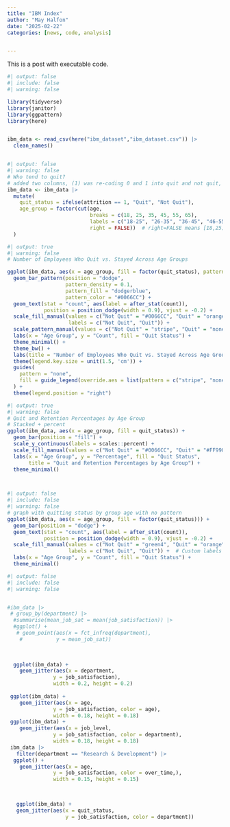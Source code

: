 ```yaml
---
title: "IBM Index"
author: "May Halfon"
date: "2025-02-22"
categories: [news, code, analysis]


---
```


This is a post with executable code.

```r
#| output: false
#| include: false
#| warning: false

library(tidyverse)
library(janitor)
library(ggpattern)
library(here)


ibm_data <- read_csv(here("ibm_dataset","ibm_dataset.csv")) |> 
  clean_names()



```


```r
#| output: false
#| warning: false
# Who tend to quit?
# added two columns, (1) was re-coding 0 and 1 into quit and not quit, (2) group aged into groups
ibm_data <- ibm_data |> 
  mutate(
    quit_status = ifelse(attrition == 1, "Quit", "Not Quit"),
    age_group = factor(cut(age, 
                           breaks = c(18, 25, 35, 45, 55, 65), 
                           labels = c("18-25", "26-35", "36-45", "46-55", "56-65"),
                           right = FALSE))  # right=FALSE means [18,25)
  )
```

```r
#| output: true
#| warning: false
# Number of Employees Who Quit vs. Stayed Across Age Groups

ggplot(ibm_data, aes(x = age_group, fill = factor(quit_status), pattern = factor(quit_status))) + 
  geom_bar_pattern(position = "dodge", 
                   pattern_density = 0.1,  
                   pattern_fill = "dodgerblue",  
                   pattern_color = "#0066CC") +  
  geom_text(stat = "count", aes(label = after_stat(count)), 
            position = position_dodge(width = 0.9), vjust = -0.2) +  
  scale_fill_manual(values = c("Not Quit" = "#0066CC", "Quit" = "orange"), 
                    labels = c("Not Quit", "Quit")) +  
  scale_pattern_manual(values = c("Not Quit" = "stripe", "Quit" = "none")) +  
  labs(x = "Age Group", y = "Count", fill = "Quit Status") +
  theme_minimal() +
  theme_bw() +
  labs(title = "Number of Employees Who Quit vs. Stayed Across Age Groups") + 
  theme(legend.key.size = unit(1.5, 'cm')) +
  guides(
    pattern = "none", 
    fill = guide_legend(override.aes = list(pattern = c("stripe", "none"))),
  ) +
  theme(legend.position = "right")
```



```r
#| output: true
#| warning: false
# Quit and Retention Percentages by Age Group
# Stacked + percent
ggplot(ibm_data, aes(x = age_group, fill = quit_status)) + 
  geom_bar(position = "fill") + 
  scale_y_continuous(labels = scales::percent) + 
  scale_fill_manual(values = c("Not Quit" = "#0066CC", "Quit" = "#FF9900")) + 
  labs(x = "Age Group", y = "Percentage", fill = "Quit Status", 
       title = "Quit and Retention Percentages by Age Group") +
  theme_minimal()




```



```r
#| output: false
#| include: false
#| warning: false
# graph with quitting status by group age with no pattern
ggplot(ibm_data, aes(x = age_group, fill = factor(quit_status))) + 
  geom_bar(position = "dodge") +  
  geom_text(stat = "count", aes(label = after_stat(count)), 
            position = position_dodge(width = 0.9), vjust = -0.2) +  
  scale_fill_manual(values = c("Not Quit" = "green4", "Quit" = "orange"), 
                    labels = c("Not Quit", "Quit")) +  # Custom labels for legend
  labs(x = "Age Group", y = "Count", fill = "Quit Status") +
  theme_minimal()

```





```r
#| output: false
#| include: false
#| warning: false


#ibm_data |> 
 # group_by(department) |> 
  #summarise(mean_job_sat = mean(job_satisfaction)) |> 
  #ggplot() +
   # geom_point(aes(x = fct_infreq(department),
    #           y = mean_job_sat))
 

  
  ggplot(ibm_data) +
    geom_jitter(aes(x = department,
               y = job_satisfaction), 
               width = 0.2, height = 0.2)
 
 ggplot(ibm_data) +
    geom_jitter(aes(x = age,
               y = job_satisfaction, color = age), 
               width = 0.18, height = 0.18)
 ggplot(ibm_data) +
    geom_jitter(aes(x = job_level,
               y = job_satisfaction, color = department), 
               width = 0.18, height = 0.18)
 ibm_data |> 
   filter(department == "Research & Development") |> 
  ggplot() +
    geom_jitter(aes(x = age,
               y = job_satisfaction, color = over_time,), 
               width = 0.15, height = 0.15)
 


   ggplot(ibm_data) +
   geom_jitter(aes(x = quit_status,
                   y = job_satisfaction, color = department))
```
